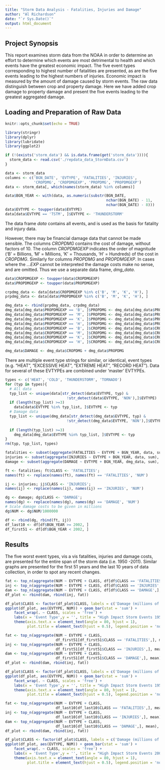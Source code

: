 ```yaml
---
title: "Storm Data Analysis - Fatalities, Injuries and Damage"
author: "Al Richardson"
date: "`r Sys.Date()`"
output: html_document
---
```


## Project Synopsis
This report examines storm data from the NOAA in order to determine an effort to determine which events are most detrimental to health and which events have the greatest economic impact. The five event types corresponding to highest number of fatalities are presented, as are the five events leading to the highest numbers of injuries. Economic impact is measured by the amount of damage caused by storm events. The raw data distinguish between crop and property damage. Here we have added crop damage to property damage and present the five events leading to the greatest aggregated damage.

## Loading and Preparation of Raw Data
```r
knitr::opts_chunk$set(echo = TRUE)

library(stringr)
library(dplyr) 
library(lubridate)
library(ggplot2)

if (!(exists('storm_data') && is.data.frame(get('storm_data')))){
  storm_data <- read.csv('./repdata_data_StormData.csv')
}

data <- storm_data
columns <- c('BGN_DATE', 'EVTYPE', 'FATALITIES', 'INJURIES', 
             'CROPDMG', 'CROPDMGEXP', 'PROPDMG', 'PROPDMGEXP')
data <- storm_data[, which(names(storm_data) %in% columns)]

data$BGN_YEAR <- with(data, as.numeric(substr(BGN_DATE, 
                                              nchar(BGN_DATE) - 11, 
                                              nchar(BGN_DATE) - 8)))
data$EVTYPE <- toupper(data$EVTYPE)
data[data$EVTYPE == 'TSTM', ]$EVTYPE <- 'THUNDERSTORM'
```

The data frame *data* contains all events, and is used as the basis for fatality and injury data. 

However, there may be financial damage data that cannot be made sensible. The columns *CROPDMG* contains the cost of damage, without factors of 10. The column *CROPDMGEXP* indicates the order of magnitude ('B' = Billions, 'M' = Millions, 'K' = Thousands, 'H' = Hundreds) of the cost in *CROPDMG*. Similarly for columns *PROPDMG* and *PROPDMGEXP*. In cases where the *...EXP* cannot be interpreted the damage costs make no sense, and are omitted. Thus we use a separate data frame, *dmg_data*.

```r
data$CROPDMGEXP <- toupper(data$CROPDMGEXP)
data$PROPDMGEXP <- toupper(data$PROPDMGEXP)

crpdmg_data <- data[data$CROPDMGEXP %in% c('B', 'M', 'K', 'H'), ]
prpdmg_data <- data[data$PROPDMGEXP %in% c('B', 'M', 'K', 'H'), ]

dmg_data <- rbind(prpdmg_data, crpdmg_data)
dmg_data[dmg_data$PROPDMGEXP == 'B', ]$PROPDMG <- dmg_data[dmg_data$PROPDMGEXP == 'B', ]$PROPDMG * 1000000000
dmg_data[dmg_data$PROPDMGEXP == 'M', ]$PROPDMG <- dmg_data[dmg_data$PROPDMGEXP == 'M', ]$PROPDMG * 1000000
dmg_data[dmg_data$PROPDMGEXP == 'K', ]$PROPDMG <- dmg_data[dmg_data$PROPDMGEXP == 'K', ]$PROPDMG * 1000
dmg_data[dmg_data$PROPDMGEXP == 'H', ]$PROPDMG <- dmg_data[dmg_data$PROPDMGEXP == 'H', ]$PROPDMG * 100
dmg_data[dmg_data$CROPDMGEXP == 'B', ]$CROPDMG <- dmg_data[dmg_data$CROPDMGEXP == 'B', ]$CROPDMG * 1000000000
dmg_data[dmg_data$CROPDMGEXP == 'M', ]$CROPDMG <- dmg_data[dmg_data$CROPDMGEXP == 'M', ]$CROPDMG * 1000000
dmg_data[dmg_data$CROPDMGEXP == 'K', ]$CROPDMG <- dmg_data[dmg_data$CROPDMGEXP == 'K', ]$CROPDMG * 1000
dmg_data[dmg_data$CROPDMGEXP == 'H', ]$CROPDMG <- dmg_data[dmg_data$CROPDMGEXP == 'H', ]$CROPDMG * 100

dmg_data$DAMAGE <- dmg_data$CROPDMG + dmg_data$PROPDMG
```

There are multiple event type strings for similar, or identical, event types (e.g. "HEAT",  "EXCESSIVE HEAT", "EXTREME HEAT", "RECORD HEAT"). Data for several of these EVTYPEs are combined under 'master' EVTYPEs.

```r
types <- c('HEAT', 'COLD', 'THUNDERSTORM', 'TORNADO')
for (typ in types){
  # All data
  typ_list <- unique(data[str_detect(data$EVTYPE, typ) & 
                            !str_detect(data$EVTYPE, 'NON'),]$EVTYPE)
  if (length(typ_list) >=3)
    data[data$EVTYPE %in% typ_list, ]$EVTYPE <- typ
  # Damage data
  typ_list <- unique(dmg_data[str_detect(dmg_data$EVTYPE, typ) & 
                            !str_detect(dmg_data$EVTYPE, 'NON'),]$EVTYPE)
  
  if (length(typ_list) >=3)
    dmg_data[dmg_data$EVTYPE %in% typ_list, ]$EVTYPE <- typ
}
rm(typ, typ_list, types)
```

```r
fatalities <- subset(aggregate(FATALITIES ~ EVTYPE + BGN_YEAR, data, sum), FATALITIES != 0)
injuries <- subset(aggregate(INJURIES ~ EVTYPE + BGN_YEAR, data, sum), INJURIES != 0)
damage <- subset(aggregate(DAMAGE ~ EVTYPE + BGN_YEAR, dmg_data, sum), DAMAGE != 0)

ft <- fatalities; ft$CLASS <- 'FATALITIES'; 
names(ft) <- replace(names(ft), names(ft) == 'FATALITIES', 'NUM')

ij <- injuries; ij$CLASS <- 'INJURIES'; 
names(ij) <- replace(names(ij), names(ij) == 'INJURIES', 'NUM')

dg <- damage; dg$CLASS <- 'DAMAGE';
names(dg) <- replace(names(dg), names(dg) == 'DAMAGE', 'NUM')
# Scale damage costs to be given in millions
dg$NUM <- dg$NUM/1000000

df <- rbind(dg, rbind(ft, ij))
df_last10 <- df[df$BGN_YEAR >= 2002, ]
df_first51 <- df[df$BGN_YEAR < 2002, ]

```

## Results
The five worst event types, vis a vis fatalities, injuries and damage costs, are presented for the entire span of the storm data (i.e. 1950 -2011). Similar graphs are presented for the first 51 years and the last 10 years of data collection, in order to spot any recent changes.

```r

fat <- top_n(aggregate(NUM ~ EVTYPE + CLASS, df[df$CLASS == 'FATALITIES',], mean), 5, NUM)
inj <- top_n(aggregate(NUM ~ EVTYPE + CLASS, df[df$CLASS == 'INJURIES',], mean), 5, NUM)
dam <- top_n(aggregate(NUM ~ EVTYPE + CLASS, df[df$CLASS == 'DAMAGE',], mean), 5, NUM)
df_plot <- rbind(dam, rbind(inj, fat))

df_plot$CLASS <- factor(df_plot$CLASS, labels = c('Damage (millions of $)', 'Fatalities', 'Injuries'))
ggplot(df_plot, aes(EVTYPE, NUM)) + geom_bar(stat = 'sum') + 
    facet_wrap(. ~ CLASS, scales = 'free') + 
    labs(x = 'Event Type',y = '', title = "High Impact Storm Events 1950 - 2011") +
    theme(axis.text.x = element_text(angle = 80, hjust = 1), 
          plot.title = element_text(hjust = 0.5), legend.position = 'none') 
```

```r
fat <- top_n(aggregate(NUM ~ EVTYPE + CLASS, 
                       df_first51[df_first51$CLASS == 'FATALITIES',], mean), 5, NUM)
inj <- top_n(aggregate(NUM ~ EVTYPE + CLASS, 
                       df_first51[df_first51$CLASS == 'INJURIES',], mean), 5, NUM)
dam <- top_n(aggregate(NUM ~ EVTYPE + CLASS, 
                       df_first51[df_first51$CLASS == 'DAMAGE',], mean), 5, NUM)
df_plot <- rbind(dam, rbind(inj, fat))

df_plot$CLASS <- factor(df_plot$CLASS, labels = c('Damage (millions of $)', 'Fatalities', 'Injuries'))
ggplot(df_plot, aes(EVTYPE, NUM)) + geom_bar(stat = 'sum') + 
    facet_wrap(. ~ CLASS, scales = 'free') + 
    labs(x = 'Event Type',y = '', title = "High Impact Storm Events 1950 - 2001") +
    theme(axis.text.x = element_text(angle = 80, hjust = 1), 
          plot.title = element_text(hjust = 0.5), legend.position = 'none') 
```

```r
fat <- top_n(aggregate(NUM ~ EVTYPE + CLASS, 
                       df_last10[df_last10$CLASS == 'FATALITIES',], mean), 5, NUM)
inj <- top_n(aggregate(NUM ~ EVTYPE + CLASS, 
                       df_last10[df_last10$CLASS == 'INJURIES',], mean), 5, NUM)
dam <- top_n(aggregate(NUM ~ EVTYPE + CLASS, 
                       df_last10[df_last10$CLASS == 'DAMAGE',], mean), 5, NUM)
df_plot <- rbind(dam, rbind(inj, fat))

df_plot$CLASS <- factor(df_plot$CLASS, labels = c('Damage (millions of $)', 'Fatalities', 'Injuries'))
ggplot(df_plot, aes(EVTYPE, NUM)) + geom_bar(stat = 'sum') + 
    facet_wrap(. ~ CLASS, scales = 'free') + 
    labs(x = 'Event Type',y = '', title = "High Impact Storm Events 2002 - 2011") +
    theme(axis.text.x = element_text(angle = 80, hjust = 1), 
          plot.title = element_text(hjust = 0.5), legend.position = 'none') 
```

